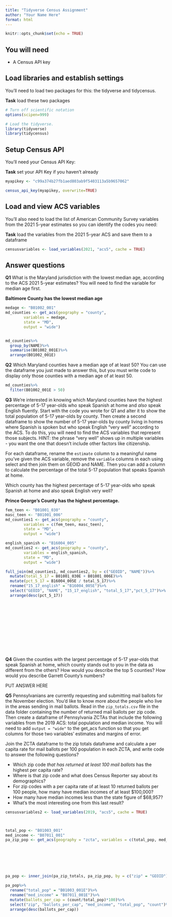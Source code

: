 ```yaml
---
title: "Tidyverse Census Assignment"
author: "Your Name Here"
format: html
---
```


```r
knitr::opts_chunk$set(echo = TRUE)
```

## You will need

-   A Census API key

## Load libraries and establish settings

You'll need to load two packages for this: the tidyverse and tidycensus.

**Task** load these two packages

```r
# Turn off scientific notation
options(scipen=999)

# Load the tidyverse.
library(tidyverse)
library(tidycensus)
```

## Setup Census API

You'll need your Census API Key:

**Task** set your API Key if you haven't already

```r

myapikey <- "c99a374b27fb1aed803ab9f5403113a5b9657062"

census_api_key(myapikey, overwrite=TRUE)
```

## Load and view ACS variables

You'll also need to load the list of American Community Survey variables from the 2021 5-year estimates so you can identify the codes you need:

**Task** load the variables from the 2021 5-year ACS and save them to a dataframe

```r

censusvariables <- load_variables(2021, "acs5", cache = TRUE)
```

## Answer questions

**Q1** What is the Maryland jurisdiction with the lowest median age, according to the ACS 2021 5-year estimates? You will need to find the variable for median age first.

**Baltimore County has the lowest median age**

```r

medage <- "B01002_001"
md_counties <- get_acs(geography = "county",
        variables = medage,
        state = "MD",
        output = "wide")


md_counties%>%
  group_by(NAME)%>%
  summarise(B01002_001E)%>%
  arrange(B01002_001E)

```

**Q2** Which Maryland counties have a median age of at least 50? You can use the dataframe you just made to answer this, but you must write code to display only those counties with a median age of at least 50.

```r

md_counties%>%
  filter(B01002_001E > 50)


```

**Q3** We're interested in knowing which Maryland counties have the highest percentage of 5-17 year-olds who speak Spanish at home and *also* speak English fluently. Start with the code you wrote for Q1 and alter it to show the total population of 5-17 year-olds by county. Then create a second dataframe to show the number of 5-17 year-olds by county living in homes where Spanish is spoken but who speak English "very well" according to the ACS. To do this, you will need to find the ACS variables that represent those subjects. HINT: the phrase "very well" shows up in multiple variables - you want the one that doesn't include other factors like citizenship.

For each dataframe, rename the `estimate` column to a meaningful name you've given the ACS variable, remove the `variable` columns in each using select and then join them on GEOID and NAME. Then you can add a column to calculate the percentage of the total 5-17 population that speaks Spanish at home.

Which county has the highest percentage of 5-17 year-olds who speak Spanish at home and also speak English very well?

**Prince George's County has the highest percentage.**

```r
fem_teen <- "B01001_030"
masc_teen <- "B01001_006"
md_counties1 <- get_acs(geography = "county", 
        variables = c(fem_teen, masc_teen),
        state = "MD",
        output = "wide")

english_spanish <- "B16004_005"
md_counties2 <- get_acs(geography = "county", 
        variables = english_spanish,
        state = "MD",
        output = "wide")

full_join(md_counties1, md_counties2, by = c("GEOID", "NAME"))%>%
  mutate(total_5_17 = B01001_030E + B01001_006E)%>%
  mutate(pct_5_17 = B16004_005E / total_5_17)%>%
  rename("15_17_english" = "B16004_005E")%>%
  select("GEOID", "NAME", "15_17_english", "total_5_17","pct_5_17")%>%
  arrange(desc(pct_5_17))














```

**Q4** Given the counties with the largest percentage of 5-17 year-olds that speak Spanish at home, which county stands out to you in the data as different from the others? How would you describe the top 5 counties? How would you describe Garrett County's numbers?

PUT ANSWER HERE

**Q5** Pennsylvanians are currently requesting and submitting mail ballots for the November election. You'd like to know more about the people who live in the areas sending in mail ballots. Read in the `zip_totals.csv` file in the data folder containing the number of returned mail ballots per zip code. Then create a dataframe of Pennsylvania ZCTAs that include the following variables from the 2019 ACS: total population and median income. You will need to add `output = "wide"` to the get_acs function so that you get columns for those two variables' estimates and margins of error.

Join the ZCTA dataframe to the zip totals dataframe and calculate a per capita rate for mail ballots per 100 population in each ZCTA, and write code to answer the following questions?

-   Which zip code *that has returned at least 100 mail ballots* has the highest per capita rate?
-   Where is that zip code and what does Census Reporter say about its demographics?
-   For zip codes with a per capita rate of at least 10 returned ballots per 100 people, how many have median incomes of at least \$100,000?
-   How many have median incomes less than the state figure of \$68,957?
-   What's the most interesting one from this last result?

```r

censusvariables2 <- load_variables(2019, "acs5", cache = TRUE)



total_pop <- "B01003_001"
med_income <- "B07011_001"
pa_zip_pop <- get_acs(geography = "zcta", variables = c(total_pop, med_income), year = 2019, survey = "acs5", state = "PA", output = "wide")








```

```r

pa_pop <- inner_join(pa_zip_totals, pa_zip_pop, by = c("zip" = "GEOID"))

pa_pop%>%
  rename("total_pop" = "B01003_001E")%>%
  rename("med_income" = "B07011_001E")%>%
  mutate(ballots_per_cap = (count/total_pop)*100)%>%
  select("zip", "ballots_per_cap", "med_income", "total_pop", "count")%>%
  arrange(desc(ballots_per_cap))


  
  






```

